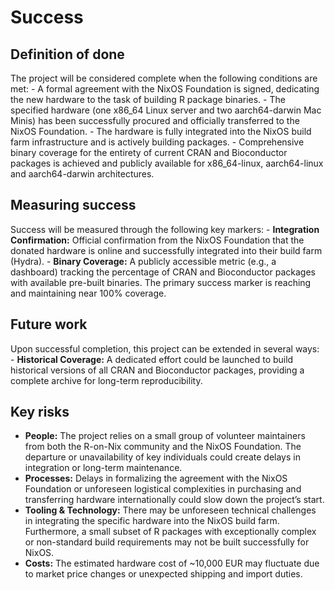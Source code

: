 # Success
<!-- 
Projects should have a definition of done that is measurable, and a thorough understanding going in of what the risks are to delivery 
-->

## Definition of done
<!-- 
What does success look like? 
-->
The project will be considered complete when the following conditions are met:
- A formal agreement with the NixOS Foundation is signed, dedicating the new hardware to the task of building R package binaries.
- The specified hardware (one x86_64 Linux server and two aarch64-darwin Mac Minis) has been successfully procured and officially transferred to the NixOS Foundation.
- The hardware is fully integrated into the NixOS build farm infrastructure and is actively building packages.
- Comprehensive binary coverage for the entirety of current CRAN and Bioconductor packages is achieved and publicly available for x86_64-linux, aarch64-linux and aarch64-darwin architectures.

## Measuring success
<!-- 
How will we know when success is achieved, what markers can we use along the way 
-->
Success will be measured through the following key markers:
- **Integration Confirmation:** Official confirmation from the NixOS Foundation that the donated hardware is online and successfully integrated into their build farm (Hydra).
- **Binary Coverage:** A publicly accessible metric (e.g., a dashboard) tracking the percentage of CRAN and Bioconductor packages with available pre-built binaries. The primary success marker is reaching and maintaining near 100% coverage.

## Future work
<!-- 
How could this be extended / developed in the future by yourself and/or the community in general?
-->
Upon successful completion, this project can be extended in several ways:
- **Historical Coverage:** A dedicated effort could be launched to build historical versions of all CRAN and Bioconductor packages, providing a complete archive for long-term reproducibility.

## Key risks
<!-- 
What sort of things could come up that can delay or break the project?

 - [ ] People
 - [ ] Processes
 - [ ] Tooling & Technology
 - [ ] Costs

-->
- **People:** The project relies on a small group of volunteer maintainers from both the R-on-Nix community and the NixOS Foundation. The departure or unavailability of key individuals could create delays in integration or long-term maintenance.
- **Processes:** Delays in formalizing the agreement with the NixOS Foundation or unforeseen logistical complexities in purchasing and transferring hardware internationally could slow down the project's start.
- **Tooling & Technology:** There may be unforeseen technical challenges in integrating the specific hardware into the NixOS build farm. Furthermore, a small subset of R packages with exceptionally complex or non-standard build requirements may not be built successfully for NixOS.
- **Costs:** The estimated hardware cost of ~10,000 EUR may fluctuate due to market price changes or unexpected shipping and import duties.

